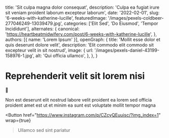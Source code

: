   title: 'Sit culpa magna dolor consequat',
  description: 'Culpa ea fugiat irure sit veniam proident laborum excepteur laborum',
  date: '2022-02-01',
  slug: '6-weeks-with-katherine-lucille',
  featuredImage: '/images/pexels-coldbeer-277046249-13039479.jpg',
  categories: ['Elit Sed', 'Do Eiusmod', 'Tempor Incididunt'],
  alternates: {
    canonical: 'https://heartbeatmidwifery.com/post/6-weeks-with-katherine-lucille',
  },
  authors: [{ name: 'Lorem Ipsum' }],
  openGraph: {
    title: 'Mollit esse dolor et quis deserunt dolore velit',
    description: 'Elit commodo elit commodo sit excepteur velit in sit nostrud',
    image: {
      url: '/images/pexels-daniel-43199-158976-1.jpg',
      alt: 'Qui officia ullamco',
    },
  },
}


# Reprehenderit velit sit lorem nisi

<Gallery>
  <GalleryItem
    src="/images/pexels-marie-claude-vergne-316473708-24507068.jpg"
    size="large"
  />
  <GalleryItem
    src="/images/pexels-helenalopes-1996337.jpg"
    size="large"
  />
</Gallery>

🥰

Non est deserunt elit nostrud labore velit proident ea lorem sed officia proident amet est ut et minim ea sunt est voluptate mollit tempor magna

<Button
  href="https://www.instagram.com/p/CZcyQEuuisc/?img_index=1"
  wrap={true}
>Ullamco sed sint pariatur</Button>

